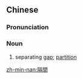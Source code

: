{{also|隔间}}
==Chinese==
{{zh-forms|s=隔间}}

===Pronunciation===
{{zh-pron
|m=géjiān
|c=gaak3 gaan3
|h=pfs=kak-kiên
|mn=keh-keng
|cat=n
}}

===Noun===
{{zh-noun}}

# separating [[gap]]; [[partition]]

[[zh-min-nan:隔間]]